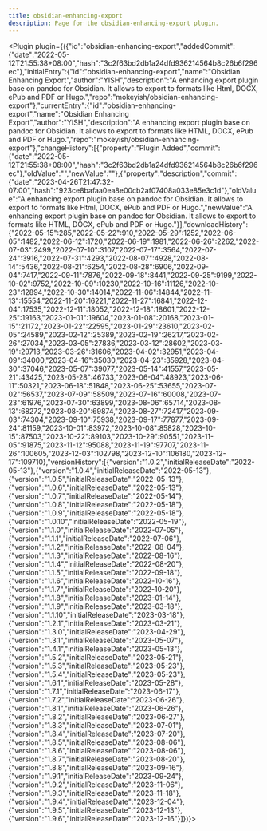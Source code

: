 ---
title: obsidian-enhancing-export
description: Page for the obsidian-enhancing-export plugin.
---


<Plugin plugin={({"id":"obsidian-enhancing-export","addedCommit":{"date":"2022-05-12T21:55:38+08:00","hash":"3c2f63bd2db1a24dfd936214564b8c26b6f296ec"},"initialEntry":{"id":"obsidian-enhancing-export","name":"Obsidian Enhancing Export","author":"YISH","description":"A enhancing export plugin base on pandoc for Obsidian. It allows to export to formats like Html, DOCX, ePub and PDF or Hugo.","repo":"mokeyish/obsidian-enhancing-export"},"currentEntry":{"id":"obsidian-enhancing-export","name":"Obsidian Enhancing Export","author":"YISH","description":"A enhancing export plugin base on pandoc for Obsidian. It allows to export to formats like HTML, DOCX, ePub and PDF or Hugo.","repo":"mokeyish/obsidian-enhancing-export"},"changeHistory":[{"property":"Plugin Added","commit":{"date":"2022-05-12T21:55:38+08:00","hash":"3c2f63bd2db1a24dfd936214564b8c26b6f296ec"},"oldValue":"","newValue":""},{"property":"description","commit":{"date":"2023-04-26T21:47:32-07:00","hash":"923ce8bafaa0ea8e00cb2af07408a033e85e3c1d"},"oldValue":"A enhancing export plugin base on pandoc for Obsidian. It allows to export to formats like Html, DOCX, ePub and PDF or Hugo.","newValue":"A enhancing export plugin base on pandoc for Obsidian. It allows to export to formats like HTML, DOCX, ePub and PDF or Hugo."}],"downloadHistory":{"2022-05-15":285,"2022-05-22":910,"2022-05-29":1252,"2022-06-05":1482,"2022-06-12":1720,"2022-06-19":1981,"2022-06-26":2262,"2022-07-03":2499,"2022-07-10":3107,"2022-07-17":3564,"2022-07-24":3916,"2022-07-31":4293,"2022-08-07":4928,"2022-08-14":5436,"2022-08-21":6254,"2022-08-28":6906,"2022-09-04":7417,"2022-09-11":7876,"2022-09-18":8441,"2022-09-25":9199,"2022-10-02":9752,"2022-10-09":10230,"2022-10-16":11126,"2022-10-23":12894,"2022-10-30":14014,"2022-11-06":14844,"2022-11-13":15554,"2022-11-20":16221,"2022-11-27":16841,"2022-12-04":17535,"2022-12-11":18052,"2022-12-18":18601,"2022-12-25":19163,"2023-01-01":19604,"2023-01-08":20168,"2023-01-15":21172,"2023-01-22":22595,"2023-01-29":23610,"2023-02-05":24589,"2023-02-12":25389,"2023-02-19":26217,"2023-02-26":27034,"2023-03-05":27836,"2023-03-12":28602,"2023-03-19":29713,"2023-03-26":31606,"2023-04-02":32951,"2023-04-09":34000,"2023-04-16":35030,"2023-04-23":35928,"2023-04-30":37046,"2023-05-07":39077,"2023-05-14":41557,"2023-05-21":43425,"2023-05-28":46733,"2023-06-04":48923,"2023-06-11":50321,"2023-06-18":51848,"2023-06-25":53655,"2023-07-02":56537,"2023-07-09":58509,"2023-07-16":60008,"2023-07-23":61976,"2023-07-30":63899,"2023-08-06":65714,"2023-08-13":68272,"2023-08-20":69874,"2023-08-27":72417,"2023-09-03":74304,"2023-09-10":75938,"2023-09-17":77877,"2023-09-24":81159,"2023-10-01":83972,"2023-10-08":85828,"2023-10-15":87503,"2023-10-22":89103,"2023-10-29":90551,"2023-11-05":91875,"2023-11-12":95088,"2023-11-19":97707,"2023-11-26":100605,"2023-12-03":102798,"2023-12-10":106180,"2023-12-17":109710},"versionHistory":[{"version":"1.0.2","initialReleaseDate":"2022-05-13"},{"version":"1.0.4","initialReleaseDate":"2022-05-13"},{"version":"1.0.5","initialReleaseDate":"2022-05-13"},{"version":"1.0.6","initialReleaseDate":"2022-05-13"},{"version":"1.0.7","initialReleaseDate":"2022-05-14"},{"version":"1.0.8","initialReleaseDate":"2022-05-18"},{"version":"1.0.9","initialReleaseDate":"2022-05-18"},{"version":"1.0.10","initialReleaseDate":"2022-05-19"},{"version":"1.1.0","initialReleaseDate":"2022-07-05"},{"version":"1.1.1","initialReleaseDate":"2022-07-06"},{"version":"1.1.2","initialReleaseDate":"2022-08-04"},{"version":"1.1.3","initialReleaseDate":"2022-08-16"},{"version":"1.1.4","initialReleaseDate":"2022-08-20"},{"version":"1.1.5","initialReleaseDate":"2022-09-18"},{"version":"1.1.6","initialReleaseDate":"2022-10-16"},{"version":"1.1.7","initialReleaseDate":"2022-10-20"},{"version":"1.1.8","initialReleaseDate":"2023-01-14"},{"version":"1.1.9","initialReleaseDate":"2023-03-18"},{"version":"1.1.10","initialReleaseDate":"2023-03-18"},{"version":"1.2.1","initialReleaseDate":"2023-03-21"},{"version":"1.3.0","initialReleaseDate":"2023-04-29"},{"version":"1.3.1","initialReleaseDate":"2023-05-07"},{"version":"1.4.1","initialReleaseDate":"2023-05-13"},{"version":"1.5.2","initialReleaseDate":"2023-05-21"},{"version":"1.5.3","initialReleaseDate":"2023-05-23"},{"version":"1.5.4","initialReleaseDate":"2023-05-23"},{"version":"1.6.1","initialReleaseDate":"2023-05-28"},{"version":"1.7.1","initialReleaseDate":"2023-06-17"},{"version":"1.7.2","initialReleaseDate":"2023-06-26"},{"version":"1.8.1","initialReleaseDate":"2023-06-26"},{"version":"1.8.2","initialReleaseDate":"2023-06-27"},{"version":"1.8.3","initialReleaseDate":"2023-07-01"},{"version":"1.8.4","initialReleaseDate":"2023-07-20"},{"version":"1.8.5","initialReleaseDate":"2023-08-06"},{"version":"1.8.6","initialReleaseDate":"2023-08-06"},{"version":"1.8.7","initialReleaseDate":"2023-08-20"},{"version":"1.8.8","initialReleaseDate":"2023-09-16"},{"version":"1.9.1","initialReleaseDate":"2023-09-24"},{"version":"1.9.2","initialReleaseDate":"2023-11-06"},{"version":"1.9.3","initialReleaseDate":"2023-11-18"},{"version":"1.9.4","initialReleaseDate":"2023-12-04"},{"version":"1.9.5","initialReleaseDate":"2023-12-13"},{"version":"1.9.6","initialReleaseDate":"2023-12-16"}]})}></Plugin>